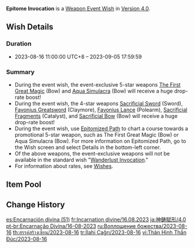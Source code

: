 {{Wish
|name              = Epitome Invocation 2023-08-16
|image             = Epitome Invocation 2023-08-16.png
|type              = Weapon Event
|duration          = event
|time_start        = 2023-08-16 11:00:00
|time_start_offset = GMT+8
|time_end          = 2023-09-05 17:59:59
|link              = https://genshin.hoyoverse.com/en/news/detail/112658
|preceding         = Epitome Invocation/2023-07-25
|alongside         = Conjuring Chiaroscuro/2023-08-16
|alongside2        = Discerner of Enigmas/2023-08-16
|succeeding        = Epitome Invocation/2023-09-05
}}
'''Epitome Invocation''' is a [[Weapon Event Wish]] in [[Version 4.0]].

==Wish Details==
===Duration===
* 2023-08-16 11:00:00 UTC+8 &ndash; 2023-09-05 17:59:59

===Summary===
* During the event wish, the event-exclusive 5-star weapons [[The First Great Magic]] (Bow) and [[Aqua Simulacra]] (Bow) will receive a huge drop-rate boost!
* During the event wish, the 4-star weapons [[Sacrificial Sword]] (Sword), [[Favonius Greatsword]] (Claymore), [[Favonius Lance]] (Polearm), [[Sacrificial Fragments]] (Catalyst), and [[Sacrificial Bow]] (Bow) will receive a huge drop-rate boost!
* During the event wish, use [[Epitomized Path]] to chart a course towards a promotional 5-star weapon, such as The First Great Magic (Bow) or Aqua Simulacra (Bow). For more information on Epitomized Path, go to the Wish screen and select Details in the bottom-left corner.
* Of the above weapons, the event-exclusive weapons will not be available in the standard wish "[[Wanderlust Invocation]]."
* For information about rates, see [[Wish]]es.

==Item Pool==
{{Wish Pool
|weapon_5_F    = The First Great Magic; Aqua Simulacra
|weapon_4_F    = Sacrificial Sword; Favonius Greatsword; Favonius Lance; Sacrificial Fragments; Sacrificial Bow
|character_4   = Barbara; Beidou; Bennett; Candace; Chongyun; Collei; Diona; Dori; Faruzan; Fischl; Gorou; Kaveh; Kirara; Kujou Sara; Kuki Shinobu; Layla; Mika; Ningguang; Noelle; Razor; Rosaria; Sayu; Shikanoin Heizou; Sucrose; Thoma; Xiangling; Xingqiu; Xinyan; Yanfei; Yaoyao; Yun Jin
|weapon_5      = Amos' Bow; Aquila Favonia; Lost Prayer to the Sacred Winds; Primordial Jade Winged-Spear; Skyward Atlas; Skyward Blade; Skyward Harp; Skyward Pride; Skyward Spine; Wolf's Gravestone
|weapon_4      = Dragon's Bane; Eye of Perception; Favonius Codex; Favonius Sword; Favonius Warbow; Lion's Roar; Rainslasher; Rust; Sacrificial Greatsword; The Bell; The Flute; The Stringless; The Widsith
|weapon_3      = Black Tassel; Bloodtainted Greatsword; Cool Steel; Debate Club; Emerald Orb; Ferrous Shadow; Harbinger of Dawn; Magic Guide; Raven Bow; Sharpshooter's Oath; Skyrider Sword; Slingshot; Thrilling Tales of Dragon Slayers
}}

==Change History==
{{Change History|4.0}}

[[es:Encarnación divina (51)]]
[[fr:Incarnation divine/16.08.2023]]
[[ja:神鋳賦形/4.0]]
[[pt-br:Encarnação Divina/16-08-2023]]
[[ru:Воплощение божества/2023-08-16]]
[[th:สรรค์สร้างเซียน/2023-08-16]]
[[tr:İlahi Çağrı/2023-08-16]]
[[vi:Thân Hình Thần Đúc/2023-08-16]]